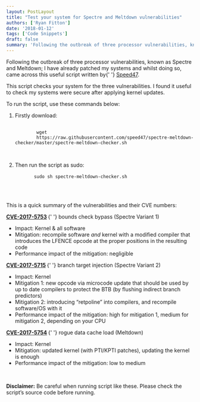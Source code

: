 ```yaml
---
layout: PostLayout
title: "Test your system for Spectre and Meltdown vulnerabilities"
authors: ['Ryan Fitton']
date: '2018-01-12'
tags: ['Code Snippets']
draft: false
summary: 'Following the outbreak of three processor vulnerabilities, known as Spectre and Meltdown; I have already patched my systems and whilst doing so, came across this useful script written by Speed47. This script checks your system for the three vulnerabilities. I found it useful to check my systems were secure after applying kernel updates. To run [&amp;hellip;]'
---
```


<p>
  Following the outbreak of three processor vulnerabilities, known as Spectre and Meltdown; I have
  already patched my systems and whilst doing so, came across this useful script written by{' '}
  <a href="https://github.com/speed47/spectre-meltdown-checker">Speed47</a>.
</p>
<p>
  This script checks your system for the three vulnerabilities. I found it useful to check my
  systems were secure after applying kernel updates.
</p>
<p>To run the script, use these commands below:</p>
<ol>
  <li>
    Firstly download:
    <pre class="language-bash">
      <code class="language-bash">
        wget
        https://raw.githubusercontent.com/speed47/spectre-meltdown-checker/master/spectre-meltdown-checker.sh
      </code>
    </pre>
  </li>
  <li>
    Then run the script as sudo:
    <pre class="language-bash">
      <code class="language-bash">sudo sh spectre-meltdown-checker.sh</code>
    </pre>
  </li>
</ol>
<p>&nbsp;</p>
<p>This is a quick summary of the vulnerabilities and their CVE numbers:</p>
<p>
  <strong>
    <a href="https://nvd.nist.gov/vuln/detail/CVE-2017-5753#">CVE-2017-5753</a>
  </strong>{' '}
  bounds check bypass (Spectre Variant 1)
</p>
<ul>
  <li>Impact: Kernel &amp; all software</li>
  <li>
    Mitigation: recompile software <em>and</em> kernel with a modified compiler that introduces the
    LFENCE opcode at the proper positions in the resulting code
  </li>
  <li>Performance impact of the mitigation: negligible</li>
</ul>
<p>
  <strong>
    <a href="https://nvd.nist.gov/vuln/detail/CVE-2017-5715">CVE-2017-5715</a>
  </strong>{' '}
  branch target injection (Spectre Variant 2)
</p>
<ul>
  <li>Impact: Kernel</li>
  <li>
    Mitigation 1: new opcode via microcode update that should be used by up to date compilers to
    protect the BTB (by flushing indirect branch predictors)
  </li>
  <li>
    Mitigation 2: introducing &#8220;retpoline&#8221; into compilers, and recompile software/OS with
    it
  </li>
  <li>
    Performance impact of the mitigation: high for mitigation 1, medium for mitigation 2, depending
    on your CPU
  </li>
</ul>
<p>
  <strong>
    <a href="https://nvd.nist.gov/vuln/detail/CVE-2017-5754">CVE-2017-5754</a>
  </strong>{' '}
  rogue data cache load (Meltdown)
</p>
<ul>
  <li>Impact: Kernel</li>
  <li>Mitigation: updated kernel (with PTI/KPTI patches), updating the kernel is enough</li>
  <li>Performance impact of the mitigation: low to medium</li>
</ul>
<p>&nbsp;</p>
<p>
  <strong>Disclaimer:</strong> Be careful when running script like these. Please check the
  script&#8217;s source code before running.
</p>
